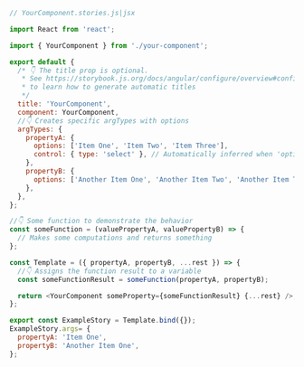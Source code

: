 ```js
// YourComponent.stories.js|jsx

import React from 'react';

import { YourComponent } from './your-component';

export default {
  /* 👇 The title prop is optional.
   * See https://storybook.js.org/docs/angular/configure/overview#configure-story-loading
   * to learn how to generate automatic titles
   */
  title: 'YourComponent',
  component: YourComponent,
  //👇 Creates specific argTypes with options
  argTypes: {
    propertyA: {
      options: ['Item One', 'Item Two', 'Item Three'],
      control: { type: 'select' }, // Automatically inferred when 'options' is defined
    },
    propertyB: {
      options: ['Another Item One', 'Another Item Two', 'Another Item Three'],
    },
  },
};

//👇 Some function to demonstrate the behavior
const someFunction = (valuePropertyA, valuePropertyB) => {
  // Makes some computations and returns something
};

const Template = ({ propertyA, propertyB, ...rest }) => {
  //👇 Assigns the function result to a variable
  const someFunctionResult = someFunction(propertyA, propertyB);

  return <YourComponent someProperty={someFunctionResult} {...rest} />;
};

export const ExampleStory = Template.bind({});
ExampleStory.args= {
  propertyA: 'Item One',
  propertyB: 'Another Item One',
};
```